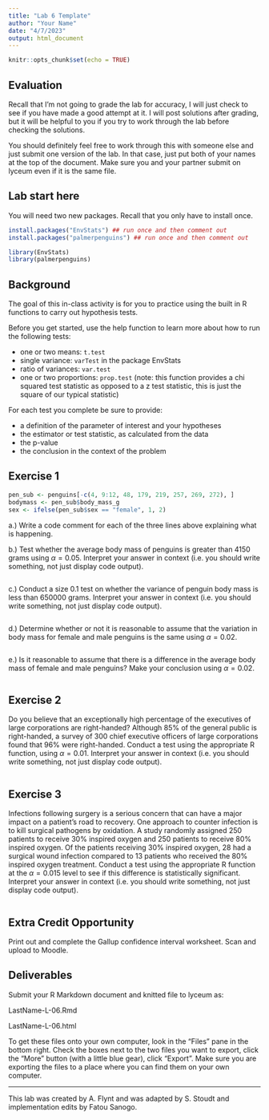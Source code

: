 ```yaml
---
title: "Lab 6 Template"
author: "Your Name"
date: "4/7/2023"
output: html_document
---
```


```r
knitr::opts_chunk$set(echo = TRUE)
```

## Evaluation

Recall that I'm not going to grade the lab for accuracy, I will just check to see if you have made a good attempt at it. I will post solutions after grading, but it will be helpful to you if you try to work through the lab before checking the solutions.

You should definitely feel free to work through this with someone else and just submit one version of the lab.  In that case, just put both of your names at the top of the document. Make sure you and your partner submit on lyceum even if it is the same file.

## Lab start here

You will need two new packages. Recall that you only have to install once.

```r
install.packages("EnvStats") ## run once and then comment out
install.packages("palmerpenguins") ## run once and then comment out
```

```r
library(EnvStats)
library(palmerpenguins)
```

## Background

The goal of this in-class activity is for you to practice using the built in R functions to carry out hypothesis tests.

Before you get started, use the help function to learn more about how to run the following tests:

- one or two means: `t.test`
- single variance: `varTest` in the package EnvStats
- ratio of variances: `var.test`
- one or two proportions: `prop.test` (note: this function provides a chi squared test statistic as opposed to a z test statistic, this is just the square of our typical statistic)

For each test you complete be sure to provide:

- a definition of the parameter of interest and your hypotheses
- the estimator or test statistic, as calculated from the data
- the p-value
- the conclusion in the context of the problem


## Exercise 1

```r
pen_sub <- penguins[-c(4, 9:12, 48, 179, 219, 257, 269, 272), ]
bodymass <- pen_sub$body_mass_g
sex <- ifelse(pen_sub$sex == "female", 1, 2)
```

a.) Write a code comment for each of the three lines above explaining what is happening.

b.) Test whether the average body mass of penguins is greater than 4150 grams using $\alpha=0.05$. Interpret your answer in context (i.e. you should write something, not just display code output).

```r

```

c.) Conduct a size 0.1 test on whether the variance of penguin body mass is less than 650000 grams. Interpret your answer in context (i.e. you should write something, not just display code output).

```r

```

d.) Determine whether or not it is reasonable to assume that the variation in body mass for female and male penguins is the same using $\alpha = 0.02$. 

```r

```

e.) Is it reasonable to assume that there is a difference in the average body mass of female and male penguins? Make your conclusion using $\alpha = 0.02$.

```r

```

## Exercise 2

Do you believe that an exceptionally high percentage of the executives of large corporations are right-handed? Although 85% of the general public is right-handed, a survey of 300 chief executive officers of large corporations found that 96% were right-handed. Conduct a test using the appropriate R function, using $\alpha =0.01$. Interpret your answer in context (i.e. you should write something, not just display code output). 

```r

```

## Exercise 3

Infections following surgery is a serious concern that can have a major impact on a patient's road to recovery. One approach to counter infection is to kill surgical pathogens by oxidation. A study randomly assigned 250 patients to receive 30% inspired oxygen and 250 patients to receive 80% inspired oxygen. Of the patients receiving 30% inspired oxygen, 28 had a surgical wound infection compared to 13 patients who received the 80% inspired oxygen treatment. Conduct a test using the appropriate R function at the $\alpha=0.015$ level to see if this difference is statistically significant. Interpret your answer in context (i.e. you should write something, not just display code output).

```r

```

## Extra Credit Opportunity

Print out and complete the Gallup confidence interval worksheet. Scan and upload to Moodle.

## Deliverables

Submit your R Markdown document and knitted file to lyceum as:

LastName-L-06.Rmd

LastName-L-06.html

To get these files onto your own computer, look in the "Files" pane in the bottom right. Check the boxes next to the two files you want to export, click the "More" button (with a little blue gear), click "Export". Make sure you are exporting the files to a place where you can find them on your own computer. 


* * *

This lab was created by A. Flynt and was adapted by S. Stoudt and implementation edits by Fatou Sanogo.
